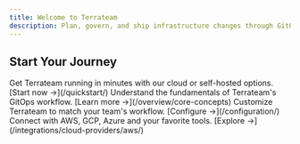 ```yaml
---
title: Welcome to Terrateam
description: Plan, govern, and ship infrastructure changes through GitOps workflows
---
```



## Start Your Journey

<CardGrid stagger>
  <Card title="Quickstart Guide" icon="rocket">
    Get Terrateam running in minutes with our cloud or self-hosted options.
    [Start now →](/quickstart/)
  </Card>
  <Card title="Core Concepts" icon="open-book">
    Understand the fundamentals of Terrateam's GitOps workflow.
    [Learn more →](/overview/core-concepts)
  </Card>
  <Card title="Configuration" icon="setting">
    Customize Terrateam to match your team's workflow.
    [Configure →](/configuration/)
  </Card>
  <Card title="Integrations" icon="puzzle">
    Connect with AWS, GCP, Azure and your favorite tools.
    [Explore →](/integrations/cloud-providers/aws/)
  </Card>
</CardGrid>
